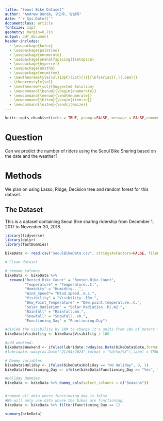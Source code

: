```yaml
---
title: "Seoul Bike Dataset"
author: "Andrew Danda, 구민우, 방설화"
date: "`r Sys.Date()`"
documentclass: article
fontsize: 11pt 
geometry: margin=0.7in
output: pdf_document
header-includes:
  - \usepackage{kotex}
  - \usepackage{palatino}
  - \usepackage{enumerate}
  - \usepackage[onehalfspacing]{setspace}
  - \usepackage{hyperref}
  - \usepackage{amsthm}
  - \usepackage{enumitem}
  - \newtheoremstyle{sol}{3pt}{2pt}{}{}{\bfseries}{.}{.5em}{}
  - \theoremstyle{sol}
  - \newtheorem*{sol}{Suggested Solution}
  - \newcommand{\benum}{\begin{enumerate}}
  - \newcommand{\eenum}{\end{enumerate}}
  - \newcommand{\bitem}{\begin{itemize}}
  - \newcommand{\eitem}{\end{itemize}}
---
```


```r
knitr::opts_chunk$set(echo = TRUE, prompt=FALSE, message = FALSE,comment=NA )
```
# Question
Can we predict the number of riders using the Seoul Bike Sharing based on the date and the weather?

# Methods
We plan on using Lasso, Ridge, Decision tree and random forest for this dataset.

## The Dataset

This is a dataset containing Seoul Bike sharing ridership from December 1, 2017 to November 30, 2018.

\small
\begin{center}
\centering
\begin{table}[htb!]
\centering
\begin{tabular}{cl}
\hline 
\multicolumn{2}{c}{Dependent variable}\\
\hline 
$Rented_Bike_Count$&The number of bikes rented\\
\hline \hline	
\multicolumn{2}{c}{Independent variables} \\
\hline
\multicolumn{2}{l}{1. Time Varibles} \\
\hline
$Date$&The Date (dd/mm/yyyy)\\
$Hour$&The Hour (integer between 1 and 24)\\
$Holiday$&Dummy variable if the day is a holiday or not\\
$Weekend$&Dummy variable if the day is a weekend or not\\
$FunctionalDay$&Dummy variable if the bikes were functional or not\\
$Seasons_Spring$&Dummy variable if the season is Spring or not\\
$Seasons_Summer$&Dummy variable if the season is Summer or not\\
$Seasons_Autumn$&Dummy variable if the season is Autumn or not\\
$Seasons_Winter$&Dummy variable if the season is Winter or not\\
\hline 
\multicolumn{2}{l}{2. Weather varibles}\\
\hline
$Temperature$&Temperature in Celsius\\
$Humidity$&Humidity ($\%$)\\
$Wind_Speed$&Wind speed in meters per second\\
$Visibility$&Visibility in Kilometers\\
$Dew_Point_Temperature$&Dew Point Temperature in Celsius\\
$Solor_Radiation$&Solar Radiation in millijoules Per square meter\\
$Rainfall$&Rainfall in millimeters\\
$Snowfall$&Snowfall in centimeters\\
\hline
\end{tabular}
\end{table}
\end{center}
\normalsize


```r
library(tidyverse)
library(dplyr)
library(fastDummies)
```

```r
bikeData <- read.csv("SeoulBikeData.csv", stringsAsFactors=FALSE, fileEncoding="latin1")

# Clean dataset

# rename columns
bikeData <- bikeData %>%
  rename("Rented_Bike_Count" = "Rented.Bike.Count",
         "Temperature" = "Temperature..C.",
         "Humidity" = "Humidity...",
         "Wind_Speed"= "Wind.speed..m.s.",
         "Visibility" = "Visibility..10m.",
         "Dew_Point_Temperature" = "Dew.point.temperature..C.",
         "Solar_Radiation" = "Solar.Radiation..MJ.m2.",
         "Rainfall" = "Rainfall.mm.",
         "Snowfall" = "Snowfall..cm.",
         "Functioning_Day" = "Functioning.Day")

#divide the visibility by 100 to change it's units from 10s of meters to kilometers
bikeData$Visibility <- bikeData$Visibility / 100

#add weekend:
bikeData$Weekend <- ifelse(lubridate::wday(as.Date(bikeData$Date,format = "%d/%m/%Y"), week_start = 1) > 5,1,0)
#lubridate::wday(as.Date("21/04/2024",format = "%d/%m/%Y"),label = TRUE, week_start = 1)

# Dummy variables
bikeData$Holiday <- ifelse(bikeData$Holiday == "No Holiday", 0, 1)
bikeData$Functioning_Day <- ifelse(bikeData$Functioning_Day == "Yes", 1, 0)

#Holiday Dummies
bikeData <- bikeData %>% dummy_cols(select_columns = c("Seasons"))


#remove all data where functioning day is false
#We will only use data where the bikes are functioning.
bikeData <- bikeData %>% filter(Functioning_Day == 1)

summary(bikeData)
```

